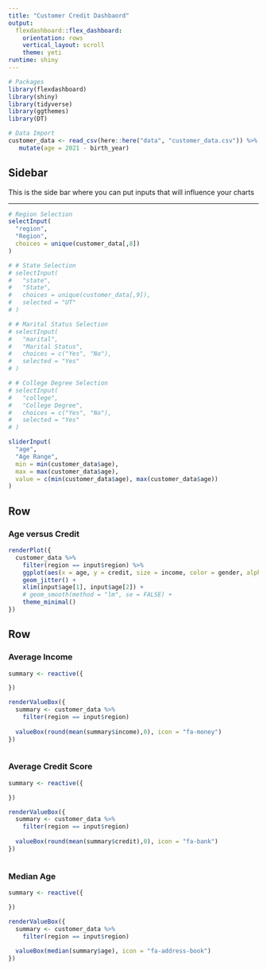 ```yaml
---
title: "Customer Credit Dashbaord"
output: 
  flexdashboard::flex_dashboard:
    orientation: rows
    vertical_layout: scroll
    theme: yeti
runtime: shiny
---
```


```r
# Packages
library(flexdashboard)
library(shiny)
library(tidyverse)
library(ggthemes)
library(DT)

# Data Import
customer_data <- read_csv(here::here("data", "customer_data.csv")) %>% 
   mutate(age = 2021 - birth_year)
```

## Sidebar {.sidebar}

This is the side bar where you can put inputs that will influence your charts

------------------------------------------------------------------------

```r

# Region Selection
selectInput(
  "region",
  "Region",
  choices = unique(customer_data[,8])
)

# # State Selection
# selectInput(
#   "state",
#   "State",
#   choices = unique(customer_data[,9]),
#   selected = "UT"
# )

# # Marital Status Selection
# selectInput(
#   "marital",
#   "Marital Status",
#   choices = c("Yes", "No"),
#   selected = "Yes"
# )

# # College Degree Selection
# selectInput(
#   "college",
#   "College Degree",
#   choices = c("Yes", "No"),
#   selected = "Yes"
# )

sliderInput(
  "age",
  "Age Range",
  min = min(customer_data$age),
  max = max(customer_data$age),
  value = c(min(customer_data$age), max(customer_data$age))
)
```

Row
------------------------------------------------------------------------

### Age versus Credit

```r
renderPlot({
  customer_data %>% 
    filter(region == input$region) %>% 
    ggplot(aes(x = age, y = credit, size = income, color = gender, alpha = 0.2)) +
    geom_jitter() +
    xlim(input$age[1], input$age[2]) +
    # geom_smooth(method = "lm", se = FALSE) +
    theme_minimal()
})


```

Row
------------------------------------------------------------------------

<!-- ### Summary Table -->

<!-- ```{r} -->
<!-- DT::renderDataTable({ -->
<!--   customer_data %>%  -->
<!--     group_by(region) %>%  -->
<!--     summarize( -->
<!--       ave_credit = round(mean(credit), 1), -->
<!--       ave_income = round(mean(income), 1), -->
<!--       ave_age = round(mean(age),0) -->
<!--     ) -->
<!-- }) -->



<!-- ``` -->

### Average Income

```r

summary <- reactive({

})

renderValueBox({
  summary <- customer_data %>% 
    filter(region == input$region)
  
  valueBox(round(mean(summary$income),0), icon = "fa-money")
})



```

### Average Credit Score

```r

summary <- reactive({

})

renderValueBox({
  summary <- customer_data %>% 
    filter(region == input$region)
  
  valueBox(round(mean(summary$credit),0), icon = "fa-bank")
})



```

### Median Age

```r

summary <- reactive({

})

renderValueBox({
  summary <- customer_data %>% 
    filter(region == input$region)
  
  valueBox(median(summary$age), icon = "fa-address-book")
})



```
